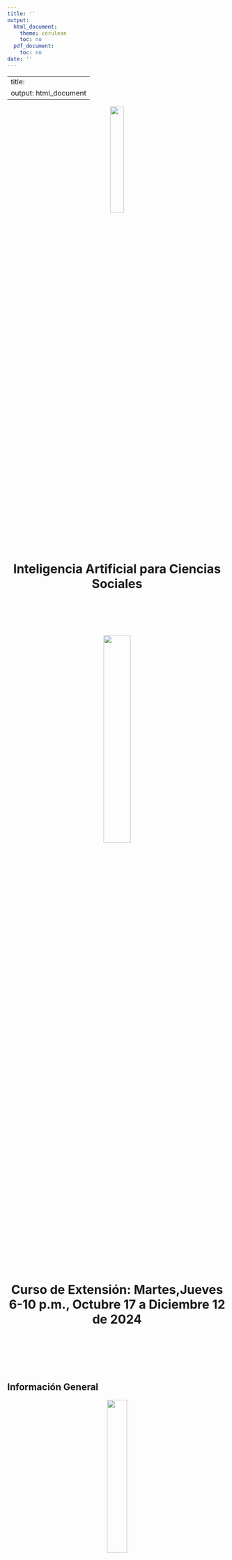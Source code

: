 ---
title: ''
output:
  html_document:
    theme: cerulean
    toc: no
  pdf_document:
    toc: no
date: ''
---

<style type="text/css">
.main-container {
  max-width: 1800px;
  margin-left: 100px;
  margin-right: auto;
}
</style>

---
title: <center>   </center>
output: html_document
---


<center> ![](https://www.dropbox.com/scl/fi/p5ll2q3jiwci7c1879bbg/LogoUnal.PNG?rlkey=y9pwx183m5cfrq5kmknrmvd70&dl=1){width=25%} </center> <br>

<center> <h1>  Inteligencia  Artificial  para Ciencias Sociales </h1> </center>

<br> </br>
<br> </br>


<center> ![](https://www.dropbox.com/scl/fi/yxo9qhr7xpnxuek9x63q2/arn.gif?rlkey=avsigxwm9ls38cdrnx2xl03tw&dl=1){width=35%} </center>

<br> </br>
<br> </br>

<center> <h1> Curso de Extensión: Martes,Jueves 6-10 p.m., Octubre 17 a Diciembre 12 de 2024</h1> </center>

<br> </br>
<br> </br>

#  {.tabset .tabset-pills}




## Información General

<center> ![](https://www.dropbox.com/scl/fi/541hi9r1sgtlqfqf94kx1/AI.jpeg?rlkey=959jbs2u5z5f0gne7fbwfjkm8&dl=1){width=30%} </center>


<br></br>



Capacitar a profesionales de diversas áreas en los
fundamentos esenciales de la Inteligencia Artificial (IA),
proporcionándoles los conocimientos necesarios para
comprender, aplicar y desarrollar proyectos básicos de IA en
entornos empresariales y sociales. Se les capacitará en la
disciplina de Ingeniería de Prompts, proporcionándoles las
habilidades necesarias para diseñar, optimizar y aplicar
estrategias efectivas en la generación de lenguaje mediante
modelos de procesamiento de texto, con un enfoque
práctico y aplicado














<br></br>
<center> ![](https://www.dropbox.com/s/og3turchwul5by3/Semana2.png?dl=1){width=15%} </center>

 <br></br>
 
## Profesor
 

<br></br>
<center> ![](https://www.dropbox.com/s/n1gbhe6v164d8pl/Foto2022.png?dl=1){width=30%} </center>

<br></br>



#### [M.Sc., Alfonso Meléndez Profesor Titular,Escuela Col de Ingeniería](http://profesores.is.escuelaing.edu.co/~amelendez/HojaDeVida/HojaDeVida.html)

<br></br>
<center> ![](https://www.dropbox.com/s/m35v28xmaqowmnc/ClimateChange.jpg?dl=1){width=30%} </center>
 <br></br>
 
 
 
 
 
<br></br>

<br></br>

<br></br>

<br></br>

## Cronograma Semanal

<br></br>


<br> </br>
<td>


</td>

<table border="1">
 <tr> 
    <th> </th>
    <th>Descripción</th>
    <th>Diapositivas</th>
    <th> Talleres</th>
    <th> Material Adicional</th>
  </tr>
  
 <tr>
    
<th>Módulo1 : 17 al 29 de Octubre </th>
    
 <td> ** IA Generativa e IA Clásica** <br></br>
      1. ¿Qué es la AI Generativa? <br>
      2. ¿Qué es el Chat Gpt?<br>
      3. Historia de los ChatBots <br>
      4. Ejemplos de Interacciones <br>
      5. Qué es la IA <br>
      6. Historia de la IA <br>
 </td>
    
<td>
Sesión 1: IA Generativa <br><br>
 [Slides ¿Qué es la IA Generativa?](https://www.dropbox.com/scl/fi/8ojsz74z3kzemfd5orvx3/0.-GenerativeAIInaNutshellEspa-ol.pptx?rlkey=2bxd0az4joa36wuee5xya6c2q&dl=1)<br>
 [Slides ¿Qué es el ChatGpt?](https://www.dropbox.com/scl/fi/ag6k6xo3x0prgkr6cikof/1.-WhatIsChatGptEsp.pptx?rlkey=6twrl8mcdku2x46cs1zw31gtu&dl=1)<br>
  [Slides: Limitaciones de ChatGpt](https://www.dropbox.com/scl/fi/0jzeo5e766n2lpjcm0jid/2.-LimitationsChatGptEsp.pptx?rlkey=9lx7caodhl7p1fy92qyiqa7fp&dl=1)<br><br>
  [IA Generativa para Todos(Andrew Ng)](https://www.dropbox.com/scl/fi/m90ab28jauq62obydacm3/W1Esp.pptx?rlkey=z03z7ylpuy9p8l0k46d2spv3f&dl=1)<br>
 
 
 
 Sesión 2 y 3: Taller ChatGpt y Chatbots Multimedia <br><br>
 [Slides: Ejemplos de Interacción](https://www.dropbox.com/scl/fi/da7zrxohk411oityq7w90/Ejemplos-Claves-ChatGpt.pptx?rlkey=jcsuxb6ghtjqfyp0cok3ru90b&dl=1)<br>
 [¡¡ Nuevo!! Slides : Chatbots Multimedia](https://www.dropbox.com/scl/fi/jwmvaaltxglhmltct86lq/ChatBots-Multimedia.pptx?rlkey=3hr634xkjfxp4bz9ppq01p8ns&dl=1)<br>
 
 Sesión 4:Aspectos éticos de la IA Generativa <br><br>
   [ Slides: La Ia y la Sociedad](https://www.dropbox.com/scl/fi/l0b9p3ukqiijbgo34v78w/W4Esp.pptx?rlkey=k1uk3z3polpxj0uchea5zzgi4&dl=1)<br>

  Sesión 5 ¿Qué es la IA? <br><br>
  [1. Qué es la IA?](https://www.dropbox.com/scl/fi/zwb3cfyqq654ja0knl508/W1Esp.pptx?rlkey=xxmauo2ec3yum8jlld46l50x3&dl=1)<br>
  [2, Construyendo Proyectos IA](https://www.dropbox.com/scl/fi/kewwsws0u3c8qnj2e3u1b/W2Esp.pptx?rlkey=5u36896j76kgh4adr4jzjpy5c&dl=1)<br>
  [3. Construyendo la IA en su empresa](https://www.dropbox.com/scl/fi/5wjyador3czia24whp9bk/W3Esp.pptx?rlkey=li1j1rfztd2zi8f0nm5jlar5j&dl=1)<br>
  
  
  Sesión 6:Historia de la IA <br><br>
</td>

<td>  
[Taller Alvarado](https://www.dropbox.com/scl/fi/i2iu0qnvkv75uxt8vb60h/1.-Alvarado-10-Actividades.docx?rlkey=zsxsmr07l6jbaxuqgsfemialr&dl=1)<br>
[Documentos Para Taller](https://www.dropbox.com/scl/fi/wvp2nhdukm77axk6b263r/Docs.zip?rlkey=qn4fljgo6kbatbps8gwww0x2z&dl=1)<br>
[Taller Texto Imagen](https://www.dropbox.com/scl/fi/8hk0oqktzlgom84bx4fee/Crea-una-historia-corta-inspirada-en-esta-imagen.docx?rlkey=fbnv2td5thn031zkun4kswq2b&dl=1)<br>

</td>
       
 <td> Videos: <br>
 [Video Oficial ChatGpt OpenAI](https://www.youtube.com/watch?v=DQacCB9tDaw&t=1256s)<br>
   [Generative AI in a Nutshell](https://www.youtube.com/watch?v=2IK3DFHRFfw&t=39s) <br>
   [3Blue1Brown Visual  But what is a Gpt Intro to Transformers](https://www.youtube.com/watch?v=wjZofJX0v4M&t=819s) <br>
  [3Blue1Brown But What is a Neural Network](https://www.youtube.com/watch?v=aircAruvnKk&t=9s) <br> <br>
  2. Otros <br>   
  [ 1. ¿Qué puedes hacer con Gpt4?   ](https://www.youtube.com/watch?v=oc6RV5c1yd0) <br>
  [  2. Transformers Explained ](https://www.youtube.com/watch?v=SZorAJ4I-sA)
  [3. Iroduction to Generative AI](https://www.youtube.com/watch?v=G2fqAlgmoPo) <br> <br>
    Artículos: <br>
    [Historia ChatGpt wired](https://es.wired.com/articulos/openai-y-todos-los-lideres-en-inteligencia-artificial)<br>
    [OpenAi Gpt](https://openai.com/index/gpt-4-research/)<br>
    [What is ChatGpt doing...](https://writings.stephenwolfram.com/2023/02/what-is-chatgpt-doing-and-why-does-it-work/)<br>
    [Data Analysis in chatgpt](https://openai.com/index/improvements-to-data-analysis-in-chatgpt/)<br>
    [Historia de attention is all you need](https://es.wired.com/articulos/como-ocho-empleados-de-google-inventaron-la-inteligencia-artificial-moderna)
    
  
 </td>
 
 </tr>
 
 
 <tr>  
    <th>31 de Octubre al 12 de Noviembre </th>
    <td>**Fundamentos de Aprendizaje de Máquina**<br><br>
    
  Aprendizaje Supervisado y no Supervisado <br>
  
  Algoritmos de Aprendizaje de Máquina <br>
  
  Evaluación de Modelos y Métricas de rendimiento <br>
  
  **Aplicaciones Prácticas del Machine Learning** <br><br>
    
    
   </td>
    
<td>
    
        
  </td>
  
  <td>
        </td>
        
<td>>
 </td>
 
 </tr>
 
 <tr>
     <th>14 de Noviembre a 26 de Noviembre</th>
    <td>**Aplicaciones Prácticas de la Inteligencia Artificial**<br><br>
    
  Visión Por Computador y Reconocimiento de Patrones<br>
  
  (Hablar de Image Net y de Lecun reconocimiento de números)<br>
  
  PNL y ChatBots<br>
  
  
  Sistemas de Recomendación<br>
   Caso de Estudio:<br>
   
   Implementación de IA en Industria<br><br>
   
    
    
    
    
    
    
    
   
   </td>
    
<td>
     Historia de los ChatBots<br><br>
 [Slides : Historia de los ChatBots 1](https://www.dropbox.com/scl/fi/fkx49ps02sikll0a03jzi/ClassicalSlidesEsp.pptx?rlkey=ls31b50jihivky920jp9c4c3v&dl=1)<br>
 
 [Slides : Historia de los ChatBots 2](https://www.dropbox.com/scl/fi/ox1uiysiiv2mhxsbskw99/EvolutionModernSlidesEsp.pptx?rlkey=3tb3ys1ts1jx3jshcr9qb36xl&dl=1)<br>
        
  </td>
  
  <td>
        </td>
        
<td>>
 </td>
  </tr>
  
  
   <tr>
    <th>28 de Noviembre a 12 de Diciembre </th>
    <td>**Desarrollo e Implementación de Proyectos de IA**<br><br>
    
  Entorno de Desarrollo y Herramientas para Proyectos de IA<br>
  
  Proceso de Desarollo de un proyecto de IA<br>
    
   Consideraciones éticas<br>
    
   Presentación de Proyectos<br><br>
    
    
    
  </td>
    
  <td>  
    
  [ Slides: IA generativa y apps de Software (Andrew Ng)](https://www.dropbox.com/scl/fi/l5qscqidfpr7xt0jza132/W2Esp.pptx?rlkey=7hjmnbuvzaq0t0wllbvzom9sm&dl=1)<br>
  
  [ Slides:La Ia Generativa y los negocios(Andrew Ng)](https://www.dropbox.com/scl/fi/p44qjb2cgrii3emqsz7gh/W3Esp.pptx?rlkey=httka4buqk0sj74aikpv8h2ht&dl=1)<br>
  
   </td>
    
<td>
        </td>
        
 <td>
 
    
  </td>
  
  </tr>
 
 
</table>

<br> </br>
<br> </br>

<br> </br>

<br> </br>






 
## Libros


<center>  ![](https://www.dropbox.com/scl/fi/lgknffqxy6r6y1n4zrjzs/2.-LibroChat.png?rlkey=4w81mxfhwgk6vpffai5bqj2gt&dl=1){width=40%}  </center>

[Stephen Wolfram - What Is ChatGPT Doing](https://www.dropbox.com/scl/fi/3wr8olnytzyeff1hzlltr/Stephen-Wolfram-What-Is-ChatGPT-Doing-_.-and-Why-Does-It-Work_-Wolfram-Media-Inc.-2023.pdf?rlkey=bhg2fdshy0w1ooein9scg6ceg&dl=1)


<br></br>
<br></br>



<br></br>

<br></br>





## Artículos

<center> ![](https://www.dropbox.com/scl/fi/nsuq5vpn6i9abafwrw82d/3.-Articulos-Chatgpt.png?rlkey=iupt997vc456f4qas5gqtqsyq&dl=1){width=40%} </center>

 [OpenAi Gpt](https://openai.com/index/gpt-4-research/)
 [Resnick Ai Opprtunities](https://mit-genai.pubpub.org/pub/gj6eod3e/release/2?from=10915&to=11045)


## Cursos en Línea


[Hinton Couse Machine Learning](https://www.youtube.com/playlist?list=PLoRl3Ht4JOcdU872GhiYWf6jwrk_SNhz9)

[Ml Course SimpliLearn](https://www.youtube.com/watch?v=rnEEHT9-c5I)

[Mustafa ML Course](https://www.youtube.com/watch?v=mbyG85GZ0PI)

[Pytorch Course Dlearning](https://github.com/mrdbourke/pytorch-deep-learning)

[SimpliLearn 11 hours](https://www.youtube.com/live/JonnQuQDThc)
<center>  ![](https://www.dropbox.com/scl/fi/wmo5a4k00xvzecnlq09lt/4.-Curso-ChatGpt.png?rlkey=ter3spaj318o4qghq4ui40pty&dl=1){width=40%}  </center>


[Curso Stanford AI](https://www.youtube.com/watch?v=J8Eh7RqggsU&list=PLoROMvodv4rO1NB9TD4iUZ3qghGEGtqNX)]

[John Mcculloch, Introduction to Social Media Analytics](https://www.youtube.com/watch?v=5Hw1OmWOLA8&list=PLnMaaCilahfY6aBe6UFJJsZ_xvYscPJiW&index=1)

<br></br>
<br></br>

<br></br>

<br></br>



## Videos


<center>  ![](https://www.dropbox.com/scl/fi/ma38u1l9na3o87ypo41py/5.-Videos-ChatGpt.png?rlkey=6ddj6k3492aczfpgnm4es57j6&dl=1){width=40%}  </center>




1.  [Mitchell Why AI is harder than we think](https://www.youtube.com/watch?v=agzjHT92ZcU)

[Mustafa Suleyman, What is the AI anyway](https://youtu.be/KKNCiRWd_j0?si=OaIpZtLs_KBnaBM-)

[Rodney Brooks , Generative AI Shaping the Future](https://www.youtube.com/watch?v=pgrzEHJTPPM&t=2430s)

[Francois Chollet LLMs wont lead to AGI](https://www.youtube.com/watch?v=UakqL6Pj9xo&t=840s)

[3Blue1Brown Transformers](https://www.youtube.com/watch?v=wjZofJX0v4M&t=187s)

[Mustafa suleyman What is Ai](https://www.youtube.com/watch?v=KKNCiRWd_j0)

[Sanja, Geoffrey Hinton | On working with Ilya, choosing problems, and the power of intuition](https://www.youtube.com/watch?v=n4IQOBka8bc)

[6 years ago, ignoring name of the field!!!](https://www.youtube.com/watch?v=zl99IZvW7rE&t=300s)

[Bloomberg. This Canadian Genius Created Modern AI](https://www.youtube.com/watch?v=l9RWTMNnvi4)

[Prof. Geoffrey Hinton - "Will digital intelligence replace biological intelligence?" Romanes Lecture](https://www.youtube.com/watch?v=N1TEjTeQeg0)

 
<br> </br>

<br> </br>

<br> </br>


## Enlaces de Internet


<center> ![](https://www.dropbox.com/scl/fi/gcizljzg3urw96qh9bkj2/6.-Enlaces-ChatGpt.png?rlkey=qrfxif60396l13a4fzqzuitc5&dl=1){width=50%} </center>


### Actividades Interactivas

 ¡¡¡¡ New Complexity Explorables !!!!!! (Nicky case ):<br>


<br><br><br><br>

### Páginas Web


[Social Networks in Movies](https://moviegalaxies.com/)



<br></br> <br></br>


<br></br><br></br><br></br>
<br></br><br></br><br></br>




